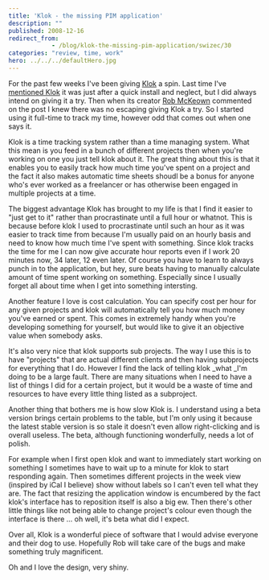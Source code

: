 ```yaml
---
title: 'Klok - the missing PIM application'
description: ""
published: 2008-12-16
redirect_from: 
            - /blog/klok-the-missing-pim-application/swizec/30
categories: "review, time, work"
hero: ../../../defaultHero.jpg
---
```

For the past few weeks I&#x27;ve been giving [Klok](http://klok.mcgraphix.com/klok/index.htm) a spin. Last time I&#x27;ve [mentioned Klok](http://swizec.com/blog/five-reasons-a-developer-should-avoid-adobe-air/2/397) it was just after a quick install and neglect, but I did always intend on giving it a try. Then when its creator [Rob McKeown](http://agileui.blogspot.com/) commented on the post I knew there was no escaping giving Klok a try. So I started using it full-time to track my time, however odd that comes out when one says it.

Klok is a time tracking system rather than a time managing system. What this mean is you feed in a bunch of different projects then when you&#x27;re working on one you just tell klok about it. The great thing about this is that it enables you to easily track how much time you&#x27;ve spent on a project and the fact it also makes automatic time sheets shoudl be a bonus for anyone who&#x27;s ever worked as a freelancer or has otherwise been engaged in multiple projects at a time.

The biggest advantage Klok has brought to my life is that I find it easier to &quot;just get to it&quot; rather than procrastinate until a full hour or whatnot. This is because before klok I used to procrastinate until such an hour as it was easier to track time from because I&#x27;m usually paid on an hourly basis and need to know how much time I&#x27;ve spent with something. Since klok tracks the time for me I can now give accurate hour reports even if I work 20 minutes now, 34 later, 12 even later. Of course you have to learn to always punch in to the application, but hey, sure beats having to manually calculate amount of time spent working on something. Especially since I usually forget all about time when I get into something intersting.

Another feature I love is cost calculation. You can specify cost per hour for any given projects and klok will automatically tell you how much money you&#x27;ve earned or spent. This comes in extremely handy when you&#x27;re developing something for yourself, but would like to give it an objective value when somebody asks.

It&#x27;s also very nice that klok supports sub projects. The way I use this is to have &quot;projects&quot; that are actual different clients and then having subprojects for everything that I do. However I find the lack of telling klok \_what \_I&#x27;m doing to be a large fault. There are many situations when I need to have a list of things I did for a certain project, but it would be a waste of time and resources to have every little thing listed as a subproject.

Another thing that bothers me is how slow Klok is. I understand using a beta version brings certain problems to the table, but I&#x27;m only using it because the latest stable version is so stale it doesn&#x27;t even allow right-clicking and is overall useless. The beta, although functioning wonderfully, needs a lot of polish.

For example when I first open klok and want to immediately start working on something I sometimes have to wait up to a minute for klok to start responding again. Then sometimes different projects in the week view (inspired by iCal I believe) show without labels so I can&#x27;t even tell what they are. The fact that resizing the application window is encumbered by the fact klok&#x27;s interface has to reposition itself is also a big ew. Then there&#x27;s other little things like not being able to change project&#x27;s colour even though the interface is there ... oh well, it&#x27;s beta what did I expect.

Over all, Klok is a wonderful piece of software that I would advise everyone and their dog to use. Hopefully Rob will take care of the bugs and make something truly magnificent.

Oh and I love the design, very shiny.
